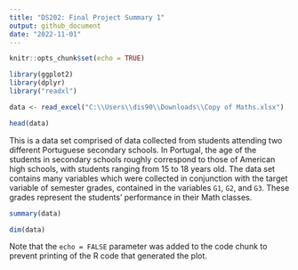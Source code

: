 ```yaml
---
title: "DS202: Final Project Summary 1"
output: github_document
date: "2022-11-01"
---
```


```r
knitr::opts_chunk$set(echo = TRUE)
```




```r
library(ggplot2)
library(dplyr)
library("readxl")

data <- read_excel("C:\\Users\\dis90\\Downloads\\Copy of Maths.xlsx")

head(data)
```

This is a data set comprised of data collected from students attending two different Portuguese secondary schools. In Portugal, the age of the students in secondary schools roughly correspond to those of American high schools, with students ranging from 15 to 18 years old. The data set contains many variables which were collected in conjunction with the target variable of semester grades, contained in the variables `G1`, `G2`, and `G3`. These grades represent the students' performance in their Math classes.


```r
summary(data)

dim(data)
```


Note that the `echo = FALSE` parameter was added to the code chunk to prevent printing of the R code that generated the plot.
